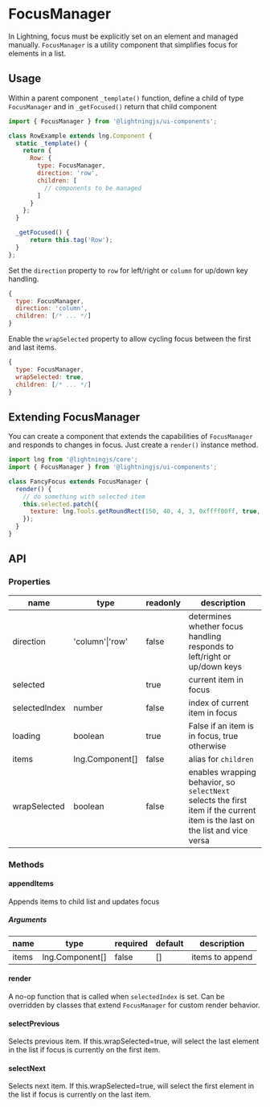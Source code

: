 <!--
 Copyright 2021 Comcast Cable Communications Management, LLC

 Licensed under the Apache License, Version 2.0 (the "License");
 you may not use this file except in compliance with the License.
 You may obtain a copy of the License at

 http://www.apache.org/licenses/LICENSE-2.0

 Unless required by applicable law or agreed to in writing, software
 distributed under the License is distributed on an "AS IS" BASIS,
 WITHOUT WARRANTIES OR CONDITIONS OF ANY KIND, either express or implied.
 See the License for the specific language governing permissions and
 limitations under the License.

 SPDX-License-Identifier: Apache-2.0
 -->


# FocusManager

In Lightning, focus must be explicitly set on an element and managed manually. `FocusManager` is a utility component that simplifies focus for elements in a list.

## Usage

Within a parent component `_template()` function, define a child of type `FocusManager` and in `_getFocused()` return that child component

```js
import { FocusManager } from '@lightningjs/ui-components';

class RowExample extends lng.Component {
  static _template() {
    return {
      Row: {
        type: FocusManager,
        direction: 'row',
        children: [
          // components to be managed
        ]
      }
    };
  }

  _getFocused() {
      return this.tag('Row');
  }
};
```

<Canvas>
  <Story id="layout-focusmanager--rows" />
</Canvas>

Set the `direction` property to `row` for left/right or `column` for up/down key handling.

```js
{
  type: FocusManager,
  direction: 'column',
  children: [/* ... */]
}
```

<Canvas>
  <Story id="layout-focusmanager--columns" />
</Canvas>

Enable the `wrapSelected` property to allow cycling focus between the first and last items.

```js
{
  type: FocusManager,
  wrapSelected: true,
  children: [/* ... */]
}
```

<Canvas>
  <Story id="layout-focusmanager--wrap-selected" />
</Canvas>

## Extending FocusManager

You can create a component that extends the capabilities of `FocusManager` and responds to changes in focus. Just create a `render()` instance method.

```js
import lng from '@lightningjs/core';
import { FocusManager } from '@lightningjs/ui-components';

class FancyFocus extends FocusManager {
  render() {
    // do something with selected item
    this.selected.patch({
      texture: lng.Tools.getRoundRect(150, 40, 4, 3, 0xffff00ff, true, 0xff00ffff)
    });
  }
}
```

<Canvas>
  <Story id="layout-focusmanager--extended-component" />
</Canvas>

## API

### Properties

name|type|readonly|description
--|--|--|--
direction|'column'\|'row'|false|determines whether focus handling responds to left/right or up/down keys
selected|<DocsLink id="lng.Component" />|true|current item in focus
selectedIndex|number|false|index of current item in focus
loading|boolean|true|False if an item is in focus, true otherwise
items|<DocsLink id="lng.Component">lng.Component[]</DocsLink>|false|alias for `children`
wrapSelected|boolean|false|enables wrapping behavior, so `selectNext` selects the first item if the current item is the last on the list and vice versa

### Methods

#### appendItems

Appends items to child list and updates focus

##### Arguments

name|type|required|default|description
--|--|--|--|--
items|<DocsLink id="lng.Component">lng.Component[]</DocsLink>|false|[]|items to append

#### render

A no-op function that is called when `selectedIndex` is set. Can be overridden by classes that extend `FocusManager` for custom render behavior.

#### selectPrevious

Selects previous item. If this.wrapSelected=true, will select the last element in the list if focus is currently on the first item.

#### selectNext

Selects next item. If this.wrapSelected=true, will select the first element in the list if focus is currently on the last item.